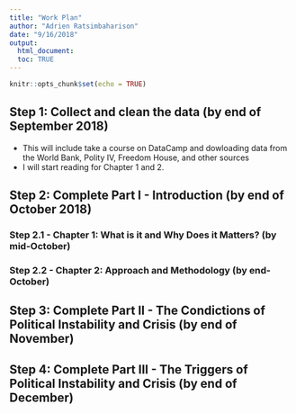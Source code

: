 ```yaml
---
title: "Work Plan"
author: "Adrien Ratsimbaharison"
date: "9/16/2018"
output: 
  html_document:
  toc: TRUE
---
```


```r
knitr::opts_chunk$set(echo = TRUE)
```

## Step 1: Collect and clean the data (by end of September 2018)

- This will include take a course on DataCamp and dowloading data from the World Bank, Polity IV, Freedom House, and other sources
- I will start reading for Chapter 1 and 2.

## Step 2: Complete Part I - Introduction (by end of October 2018)

### Step 2.1 - Chapter 1: What is it and Why Does it Matters? (by mid-October)

### Step 2.2 - Chapter 2: Approach and Methodology (by end-October)


## Step 3: Complete Part II - The Condictions of Political Instability and Crisis (by end of November)


## Step 4: Complete Part III - The Triggers of Political Instability and Crisis (by end of December)

